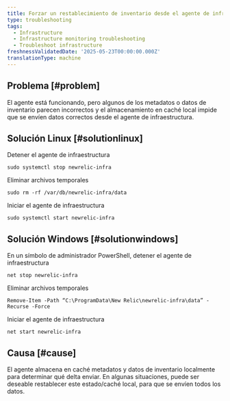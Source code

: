 ```yaml
---
title: Forzar un restablecimiento de inventario desde el agente de infraestructura
type: troubleshooting
tags:
  - Infrastructure
  - Infrastructure monitoring troubleshooting
  - Troubleshoot infrastructure
freshnessValidatedDate: '2025-05-23T00:00:00.000Z'
translationType: machine
---
```


## Problema [#problem]

El agente está funcionando, pero algunos de los metadatos o datos de inventario parecen incorrectos y el almacenamiento en caché local impide que se envíen datos correctos desde el agente de infraestructura.

## Solución Linux [#solutionlinux]

Detener el agente de infraestructura

```
sudo systemctl stop newrelic-infra
```

Eliminar archivos temporales

```
sudo rm -rf /var/db/newrelic-infra/data
```

Iniciar el agente de infraestructura

```
sudo systemctl start newrelic-infra
```

## Solución Windows [#solutionwindows]

En un símbolo de administrador PowerShell, detener el agente de infraestructura

```
net stop newrelic-infra
```

Eliminar archivos temporales

```
Remove-Item -Path “C:\ProgramData\New Relic\newrelic-infra\data” -Recurse -Force
```

Iniciar el agente de infraestructura

```
net start newrelic-infra
```

## Causa [#cause]

El agente almacena en caché metadatos y datos de inventario localmente para determinar qué delta enviar. En algunas situaciones, puede ser deseable restablecer este estado/caché local, para que se envíen todos los datos.